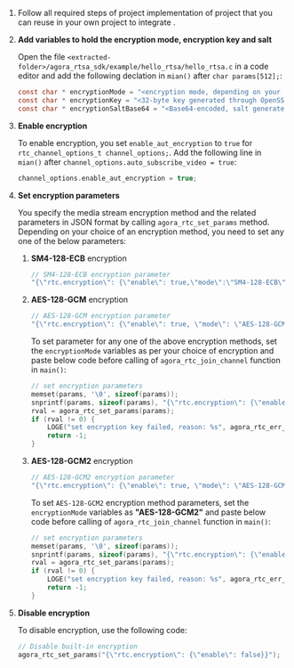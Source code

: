 <PlatformWrapper platform="linux-c">

1. Follow all required steps of project implementation of [<Vg k="GET_STARTED"/>](../get-started/get-started-sdk/#implement-audio-and-video-communication) <Vpd k="NAME"/> project that you can reuse in your own project to integrate <Vpd k="SDK"/>. 

1.  **Add variables to hold the encryption mode, encryption key and salt**

    Open the file `<extracted-folder>/agora_rtsa_sdk/example/hello_rtsa/hello_rtsa.c` in a code editor and add the following declation in `mian()` after `char params[512];`:

    ```c
    const char * encryptionMode = "<encryption mode, depending on your choice of an encryption method>";
    const char * encryptionKey = "<32-byte key generated through OpenSSL>";
    const char * encryptionSaltBase64 = "<Base64-encoded, salt generated through OpenSSL>";
    ```
1. **Enable encryption**

    To enable encryption, you set `enable_aut_encryption` to `true` for `rtc_channel_options_t channel_options;`. Add the following line in `mian()` after `channel_options.auto_subscribe_video = true`:

    ```c
    channel_options.enable_aut_encryption = true;
    ```
1. **Set encryption parameters**

    You specify the media stream encryption method and the related parameters in JSON format by calling `agora_rtc_set_params` method. Depending on your choice of an encryption method, you need to set any one of the below parameters:

    
    1. **SM4-128-ECB** encryption

        ```c
        // SM4-128-ECB encryption parameter
        "{\"rtc.encryption\": {\"enable\": true,\"mode\":\"SM4-128-ECB\", \"master_key\": \"<encryptin key>\"}}"
        ```

    1. **AES-128-GCM** encryption

        ```c
        // AES-128-GCM encryption parameter
        "{\"rtc.encryption\": {\"enable\": true, \"mode\": \"AES-128-GCM\", \"master_key\": \"<encryptin key>\"}}"
        ```
        To set parameter for any one of the above encryption methods, set the `encryptionMode` variables as per your choice of encryption and paste below code before calling of `agora_rtc_join_channel` function in `main()`: 

        ```c
        // set encryption parameters
        memset(params, '\0', sizeof(params));
        snprintf(params, sizeof(params), "{\"rtc.encryption\": {\"enable\": true,\"mode\": \"%s\", \"master_key\": \"%s\" }}", encryptionMode, encryptionKey);
        rval = agora_rtc_set_params(params);
        if (rval != 0) {
            LOGE("set encryption key failed, reason: %s", agora_rtc_err_2_str(rval));
            return -1;
        }


    1. **AES-128-GCM2** encryption

        ```c
        // AES-128-GCM2 encryption parameter
        "{\"rtc.encryption\": {\"enable\": true, \"mode\": \"AES-128-GCM2\", \"master_key\": \"<encryptin key>\", \"salt\": \"<encryptionSaltBase64>\", \"salt_type\": \"BASE64\"}}"
        ```

        To set `AES-128-GCM2` encryption method parameters, set the `encryptionMode` variables as **"AES-128-GCM2"** and paste below code before calling of `agora_rtc_join_channel` function in `main()`: 

        ```c
        // set encryption parameters
        memset(params, '\0', sizeof(params));
        snprintf(params, sizeof(params), "{\"rtc.encryption\": {\"enable\": true,\"mode\": \"%s\", \"master_key\": \"%s\", \"salt_type\": \"BASE64\"}}" }}", encryptionMode, encryptionKey, encryptionSaltBase64);
        rval = agora_rtc_set_params(params);
        if (rval != 0) {
            LOGE("set encryption key failed, reason: %s", agora_rtc_err_2_str(rval));
            return -1;
        }

1. **Disable encryption**

    To disable encryption, use the following code:

    ```c
    // Disable built-in encryption
    agora_rtc_set_params("{\"rtc.encryption\": {\"enable\": false}}");
    ```
    
</PlatformWrapper>
